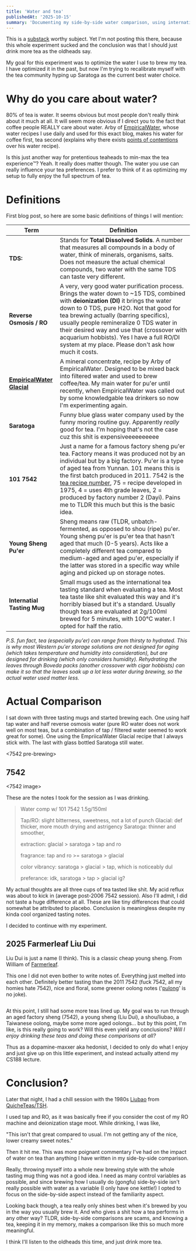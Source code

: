 ```yaml
---
title: 'Water and tea'
publishedAt: '2025-10-15'
summary: 'Documenting my side-by-side water comparison, using international standard tasting mugs and brewing parameters, and why that failed horribly.'
---
```


This is a [substack](https://erdaifuu.substack.com/) worthy subject. Yet I'm not posting this there, because this whole experiment sucked and the conclusion was that I should just drink more tea as the oldheads say.

My goal for this experiment was to optimize the water I use to brew my tea. I have optimized it in the past, but now I'm trying to recalibrate myself with the tea community hyping up Saratoga as the current best water choice.

# Why do you care about water?

80% of tea is water. It seems obvious but most people don't really think about it much at all. It will seem more obvious if I direct you to the fact that coffee people REALLY care about water. Arby of [EmpiricalWater](https://empiricalwater.com/), whose water recipes I use daily and used for this exact blog, makes his water for coffee first, tea second (explains why there exists [points of contentions](https://arc.net/l/quote/igxgzvgs) over his water recipe).

Is this just another way for pretentious teaheads to min-max the tea experience™? Yeah. It really does matter though. The water you use can really influence your tea preferences. I prefer to think of it as optimizing my setup to fully enjoy the full spectrum of tea. 

# Definitions 

First blog post, so here are some basic definitions of things I will mention:

| Term | Definition|
| ----------- | ----------- |
| **TDS:**| Stands for **Total Dissolved Solids**. A number that measures all compounds in a body of water, think of minerals, organisms, salts. Does not measure the actual chemical compounds, two water with the same TDS can taste very different. |
| **Reverse Osmosis / RO** | A very, very good water purification process. Brings the water down to ~15 TDS, combined with **deionization (DI)** it brings the water down to 0 TDS, pure H2O. Not that good for tea brewing actually (barring specifics), usually people remineralize 0 TDS water in their desired way and use that (crossover with acquarium hobbists). Yes I have a full RO/DI system at my place. Please don't ask how much it costs. 
| **[EmpiricalWater Glacial](https://empiricalwater.com/products/glacial-concentrate-set)** | A mineral concentrate, recipe by Arby of EmpiricalWater. Designed to be mixed back into filtered water and used to brew coffee/tea. My main water for pu'er until recently, when EmpiricalWater was called out by some knowledgable tea drinkers so now I'm experimenting again. | 
| **Saratoga** | Funny blue glass water company used by the funny moring routine guy. Apparently *really* good for tea. I'm hoping that's not the case cuz this shit is expensiveeeeeeeeee |
| **101 7542** | Just a name for a famous factory sheng pu'er tea. Factory means it was produced not by an individual but by a big factory. Pu'er is a type of aged tea from Yunnan. 101 means this is the first batch produced in 2011. 7542 is the [tea recipe number](https://teadb.org/reading-drinking-numbers/), 75 = recipe developed in 1975, 4 = uses 4th grade leaves, 2 = produced by factory number 2 (Dayi). Pains me to TLDR this much but this is the basic idea.|
| **Young Sheng Pu'er** | Sheng means raw (TLDR, unbatch-fermented, as opposed to shou (ripe) pu'er. Young sheng pu'er is pu'er tea that hasn't aged that much (0-5 years). Acts like a completely different tea compared to medium-aged and aged pu'er, especially if the latter was stored in a specific way while aging and picked up on storage notes.|
| **Internatial Tasting Mug** | Small mugs used as the international tea tasting standard when evaluating a tea. Most tea taste like shit evaluated this way and it's horribly biased but it's a standard. Usually though teas are evaluated at 2g/100ml brewed for 5 minutes, with 100℃  water. I opted for half the ratio. |

*P.S. fun fact, tea (especially pu'er) can range from thirsty to hydrated. This is why most Western pu'er storage solutions are not designed for aging (which takes temperature and humidity into consideration), but are designed for drinking (which only considers humidity). Rehydrating the leaves through Boveda packs (another crossover with cigar hobbists) can make it so that the leaves soak up a lot less water during brewing, so the actual water used matter less.*

# Actual Comparison

I sat down with three tasting mugs and started brewing each. One using half tap water and half reverse osmosis water (pure RO water does not work well on most teas, but a combination of tap / filtered water seemed to work great for some). One using the EmpriicalWater Glacial recipe that I always stick with. The last with glass bottled Saratoga still water.

<7542 pre-brewing>

## 7542

<7542 image>

These are the notes I took for the session as I was drinking.

> Water comp w/ 101 7542
> 1.5g/150ml
> 
> Tap/RO: slight bitterness, sweetness, not a lot of punch
> Glacial: def thicker, more mouth drying and astrigency
> Saratoga: thinner and smoother, 
> 
> extraction: glacial > saratoga > tap and ro
> 
> fragrance: tap and ro >= saratoga > glacial
> 
> color vibrancy: saratoga > glacial > tap, which is noticeably dul
> 
> preferance: idk, saratoga > tap > glacial ig?

My actual thoughts are all three cups of tea tasted like shit. My acid reflux was about to kick in (average post-2006 7542 session). Also I'll admit, I did not taste a huge difference at all. These are like tiny differences that could somewhat be attributed to placebo. Conclusion is meaningless despite my kinda cool organized tasting notes.

I decided to continue with my experiment.

## 2025 Farmerleaf Liu Dui

Liu Dui is just a name (I think). This is a classic cheap young sheng. From William of [Farmerleaf](https://farmerleaf.com/). 

This one I did not even bother to write notes of. Everything just melted into each other. Definitely better tasting than the 2011 7542 (fuck 7542, all my homies hate 7542), nice and floral, some greener oolong notes ('[pulong](https://marshaln.com/2025/06/green-tea-pu/)' is no joke).

<image>

At this point, I still had some more teas lined up. My goal was to run through an aged factory sheng (7542), a young sheng (Liu Dui), a shou/liubao, a Taiwanese oolong, maybe some more aged oolongs... but by this point, I'm like, is this really going to work? Will this even yield any conclusions? *Will I enjoy drinking these teas and doing these comparisons at all?* 

Thus as a dopamine-maxxer aka hedonist, I decided to only do what I enjoy and just give up on this little experiment, and instead actually attend my CS188 lecture.

# Conclusion?

Later that night, I had a chill session with the 1980s [Liubao](https://babelcarp.org/babelcarp/babelcarp.cgi?phrase=liubaocha) from [QuicheTeas/TSH](https://quicheteas.com/).

I used tap and RO, as it was basically free if you consider the cost of my RO machine and deionization stage moot. While drinking, I was like, 

"This isn't that great compared to usual. I'm not getting any of the nice, lower creamy sweet notes."

Then it hit me. This was more poignant commentary I've had on the impact of water on tea than anything I have written in my side-by-side comparison. 

Really, throwing myself into a whole new brewing style with the whole tasting mug thing was not a good idea. I need as many control variables as possible, and since brewing how I usually do (gongfu) side-by-side isn't really possible with water as a variable (I only have one kettle!) I opted to focus on the side-by-side aspect instead of the familiarity aspect. 

Looking back though, a tea really only shines best when it's brewed by you in the way you usually brew it. And who gives a shit how a tea performs in any other way? TLDR, side-by-side comparisons are scams, and knowing a tea, keeping it in my memory, makes a comparison like this so much more meaningful.

I think I'll listen to the oldheads this time, and just drink more tea.

<me drinking tea>


